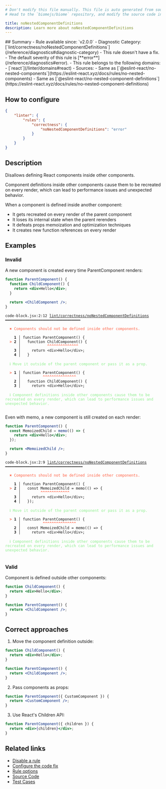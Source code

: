 ```yaml
---
# Don't modify this file manually. This file is auto generated from source, and you will lose your changes next time the website is built.
# Head to the `biomejs/biome` repository, and modify the source code in there.

title: noNestedComponentDefinitions
description: Learn more about noNestedComponentDefinitions
---
```


<Tabs>
<TabItem label="JSX and TSX" icon="seti:javascript">
## Summary
- Rule available since: `v2.0.0`
- Diagnostic Category: [`lint/correctness/noNestedComponentDefinitions`](/reference/diagnostics#diagnostic-category)
- This rule doesn't have a fix.
- The default severity of this rule is [**error**](/reference/diagnostics#error).
- This rule belongs to the following domains:
  - [`react`](/linter/domains#react)
- Sources: 
  - Same as [`@eslint-react/no-nested-components`](https://eslint-react.xyz/docs/rules/no-nested-components)
  - Same as [`@eslint-react/no-nested-component-definitions`](https://eslint-react.xyz/docs/rules/no-nested-component-definitions)

## How to configure
```json title="biome.json"
{
	"linter": {
		"rules": {
			"correctness": {
				"noNestedComponentDefinitions": "error"
			}
		}
	}
}

```
## Description
Disallows defining React components inside other components.

Component definitions inside other components cause them to be recreated on every render,
which can lead to performance issues and unexpected behavior.

When a component is defined inside another component:

- It gets recreated on every render of the parent component
- It loses its internal state when the parent rerenders
- It defeats props memoization and optimization techniques
- It creates new function references on every render

## Examples

### Invalid

A new component is created every time ParentComponent renders:

```jsx
function ParentComponent() {
  function ChildComponent() {
    return <div>Hello</div>;
  }

  return <ChildComponent />;
}
```

<pre class="language-text"><code class="language-text">code-block.jsx:2:12 <a href="https://biomejs.dev/linter/rules/no-nested-component-definitions">lint/correctness/noNestedComponentDefinitions</a> ━━━━━━━━━━━━━━━━━━━━━━━━━━━━━━━━━━<br /><br />  <strong><span style="color: Tomato;">✖</span></strong> <span style="color: Tomato;">Components should not be defined inside other components.</span><br />  <br />    <strong>1 │ </strong>function ParentComponent() &#123;<br />  <strong><span style="color: Tomato;">&gt;</span></strong> <strong>2 │ </strong>  function ChildComponent() &#123;<br />   <strong>   │ </strong>           <strong><span style="color: Tomato;">^</span></strong><strong><span style="color: Tomato;">^</span></strong><strong><span style="color: Tomato;">^</span></strong><strong><span style="color: Tomato;">^</span></strong><strong><span style="color: Tomato;">^</span></strong><strong><span style="color: Tomato;">^</span></strong><strong><span style="color: Tomato;">^</span></strong><strong><span style="color: Tomato;">^</span></strong><strong><span style="color: Tomato;">^</span></strong><strong><span style="color: Tomato;">^</span></strong><strong><span style="color: Tomato;">^</span></strong><strong><span style="color: Tomato;">^</span></strong><strong><span style="color: Tomato;">^</span></strong><strong><span style="color: Tomato;">^</span></strong><br />    <strong>3 │ </strong>    return &lt;div&gt;Hello&lt;/div&gt;;<br />    <strong>4 │ </strong>  &#125;<br />  <br />  <strong><span style="color: lightgreen;">ℹ</span></strong> <span style="color: lightgreen;">Move it outside of the parent component or pass it as a prop.</span><br />  <br />  <strong><span style="color: Tomato;">&gt;</span></strong> <strong>1 │ </strong>function ParentComponent() &#123;<br />   <strong>   │ </strong>         <strong><span style="color: Tomato;">^</span></strong><strong><span style="color: Tomato;">^</span></strong><strong><span style="color: Tomato;">^</span></strong><strong><span style="color: Tomato;">^</span></strong><strong><span style="color: Tomato;">^</span></strong><strong><span style="color: Tomato;">^</span></strong><strong><span style="color: Tomato;">^</span></strong><strong><span style="color: Tomato;">^</span></strong><strong><span style="color: Tomato;">^</span></strong><strong><span style="color: Tomato;">^</span></strong><strong><span style="color: Tomato;">^</span></strong><strong><span style="color: Tomato;">^</span></strong><strong><span style="color: Tomato;">^</span></strong><strong><span style="color: Tomato;">^</span></strong><strong><span style="color: Tomato;">^</span></strong><br />    <strong>2 │ </strong>  function ChildComponent() &#123;<br />    <strong>3 │ </strong>    return &lt;div&gt;Hello&lt;/div&gt;;<br />  <br />  <strong><span style="color: lightgreen;">ℹ</span></strong> <span style="color: lightgreen;">Component definitions inside other components cause them to be recreated on every render, which can lead to performance issues and unexpected behavior.</span><br />  <br /></code></pre>

Even with memo, a new component is still created on each render:

```jsx
function ParentComponent() {
  const MemoizedChild = memo(() => {
    return <div>Hello</div>;
  });

  return <MemoizedChild />;
}
```

<pre class="language-text"><code class="language-text">code-block.jsx:2:9 <a href="https://biomejs.dev/linter/rules/no-nested-component-definitions">lint/correctness/noNestedComponentDefinitions</a> ━━━━━━━━━━━━━━━━━━━━━━━━━━━━━━━━━━━<br /><br />  <strong><span style="color: Tomato;">✖</span></strong> <span style="color: Tomato;">Components should not be defined inside other components.</span><br />  <br />    <strong>1 │ </strong>function ParentComponent() &#123;<br />  <strong><span style="color: Tomato;">&gt;</span></strong> <strong>2 │ </strong>  const MemoizedChild = memo(() =&gt; &#123;<br />   <strong>   │ </strong>        <strong><span style="color: Tomato;">^</span></strong><strong><span style="color: Tomato;">^</span></strong><strong><span style="color: Tomato;">^</span></strong><strong><span style="color: Tomato;">^</span></strong><strong><span style="color: Tomato;">^</span></strong><strong><span style="color: Tomato;">^</span></strong><strong><span style="color: Tomato;">^</span></strong><strong><span style="color: Tomato;">^</span></strong><strong><span style="color: Tomato;">^</span></strong><strong><span style="color: Tomato;">^</span></strong><strong><span style="color: Tomato;">^</span></strong><strong><span style="color: Tomato;">^</span></strong><strong><span style="color: Tomato;">^</span></strong><br />    <strong>3 │ </strong>    return &lt;div&gt;Hello&lt;/div&gt;;<br />    <strong>4 │ </strong>  &#125;);<br />  <br />  <strong><span style="color: lightgreen;">ℹ</span></strong> <span style="color: lightgreen;">Move it outside of the parent component or pass it as a prop.</span><br />  <br />  <strong><span style="color: Tomato;">&gt;</span></strong> <strong>1 │ </strong>function ParentComponent() &#123;<br />   <strong>   │ </strong>         <strong><span style="color: Tomato;">^</span></strong><strong><span style="color: Tomato;">^</span></strong><strong><span style="color: Tomato;">^</span></strong><strong><span style="color: Tomato;">^</span></strong><strong><span style="color: Tomato;">^</span></strong><strong><span style="color: Tomato;">^</span></strong><strong><span style="color: Tomato;">^</span></strong><strong><span style="color: Tomato;">^</span></strong><strong><span style="color: Tomato;">^</span></strong><strong><span style="color: Tomato;">^</span></strong><strong><span style="color: Tomato;">^</span></strong><strong><span style="color: Tomato;">^</span></strong><strong><span style="color: Tomato;">^</span></strong><strong><span style="color: Tomato;">^</span></strong><strong><span style="color: Tomato;">^</span></strong><br />    <strong>2 │ </strong>  const MemoizedChild = memo(() =&gt; &#123;<br />    <strong>3 │ </strong>    return &lt;div&gt;Hello&lt;/div&gt;;<br />  <br />  <strong><span style="color: lightgreen;">ℹ</span></strong> <span style="color: lightgreen;">Component definitions inside other components cause them to be recreated on every render, which can lead to performance issues and unexpected behavior.</span><br />  <br /></code></pre>

### Valid

Component is defined outside other components:

```jsx
function ChildComponent() {
  return <div>Hello</div>;
}

function ParentComponent() {
  return <ChildComponent />;
}
```

## Correct approaches

1. Move the component definition outside:

```jsx
function ChildComponent() {
  return <div>Hello</div>;
}

function ParentComponent() {
  return <ChildComponent />;
}
```


2. Pass components as props:

```jsx
function ParentComponent({ CustomComponent }) {
  return <CustomComponent />;
}
```


3. Use React's Children API:

```jsx
function ParentComponent({ children }) {
  return <div>{children}</div>;
}
```



## Related links

- [Disable a rule](/linter/#disable-a-rule)
- [Configure the code fix](/linter#configure-the-code-fix)
- [Rule options](/linter/#rule-options)
- [Source Code](https://github.com/biomejs/biome/blob/main/crates/biome_js_analyze/src/lint/correctness/no_nested_component_definitions.rs)
- [Test Cases](https://github.com/biomejs/biome/blob/main/crates/biome_js_analyze/tests/specs/correctness/noNestedComponentDefinitions)

</TabItem>
</Tabs>


